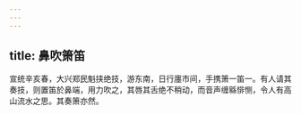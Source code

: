```yaml
---
---
---
```

title: 鼻吹箫笛
---



宣统辛亥春，大兴郑民魁挟绝技，游东南，日行廛市间，手携箫一笛一。有人请其奏技，则置笛於鼻端，用力吹之，其唇其舌绝不稍动，而音声缠緜悱恻，令人有高山流水之思。其奏箫亦然。